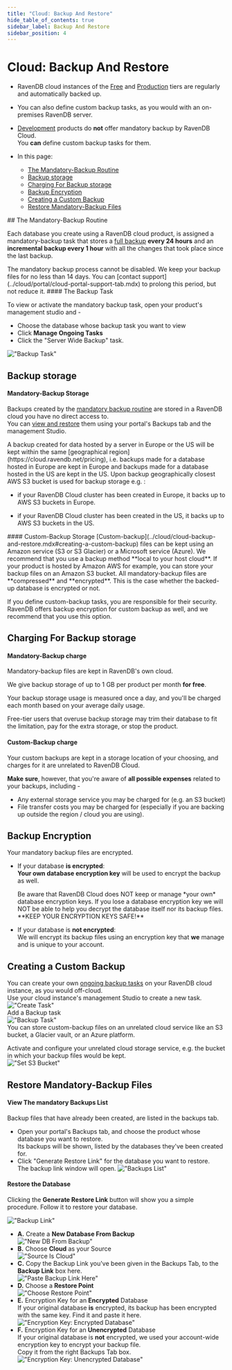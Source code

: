 ```yaml
---
title: "Cloud: Backup And Restore"
hide_table_of_contents: true
sidebar_label: Backup And Restore
sidebar_position: 4
---
```



# Cloud: Backup And Restore
<Admonition type="note" title="Note">

* RavenDB cloud instances of the [Free](../cloud/cloud-instances.mdx#a-free-cloud-node) and 
  [Production](../cloud/cloud-instances.mdx#a-production-cloud-cluster) tiers are regularly and automatically backed up.  

* You can also define custom backup tasks, as you would with an on-premises RavenDB server.  

* [Development](../cloud/cloud-instances.mdx#a-development-cloud-server) products do **not** offer mandatory backup by RavenDB Cloud.  
  You **can** define custom backup tasks for them.  

* In this page:  
  * [The Mandatory-Backup Routine](../cloud/cloud-backup-and-restore.mdx#the-mandatory-backup-routine)  
  * [Backup storage](../cloud/cloud-backup-and-restore.mdx#backup-storage)  
  * [Charging For Backup storage](../cloud/cloud-backup-and-restore.mdx#charging-for-backup-storage)  
  * [Backup Encryption](../cloud/cloud-backup-and-restore.mdx#backup-encryption)  
  * [Creating a Custom Backup](../cloud/cloud-backup-and-restore.mdx#creating-a-custom-backup)  
  * [Restore Mandatory-Backup Files](../cloud/cloud-backup-and-restore.mdx#restore-mandatory-backup-files)  
</Admonition>
## The Mandatory-Backup Routine

Each database you create using a RavenDB cloud product, is assigned a mandatory-backup task that 
stores a [full backup](../7.1/server/ongoing-tasks/backup-overview#backup-scope-full-or-incremental) 
**every 24 hours** and an **incremental backup every 1 hour** with all the changes that took 
place since the last backup.  

<Admonition type="info" title="Info">
The mandatory backup process cannot be disabled.  
</Admonition>

<Admonition type="info" title="Info">
We keep your backup files for no less than 14 days.  
You can [contact support](../cloud/portal/cloud-portal-support-tab.mdx) to prolong this period, but not reduce it.  
</Admonition>
#### The Backup Task

To view or activate the mandatory backup task, open your product's management studio and -  

* Choose the database whose backup task you want to view  
* Click **Manage Ongoing Tasks**  
* Click the "Server Wide Backup" task.  

!["Backup Task"](./assets/backup-and-restore-001-backup-task.png)  


## Backup storage

#### Mandatory-Backup Storage
Backups created by the [mandatory backup routine](../cloud/cloud-backup-and-restore.mdx#the-mandatory-backup-routine) are stored in a RavenDB 
cloud you have no direct access to.  
You can [view and restore](../cloud/cloud-backup-and-restore.mdx#restore-mandatory-backup-files) them using your portal's Backups tab and the 
management Studio.  

<Admonition type="note" title="Note">
A backup created for data hosted by a server in Europe or the US 
will be kept within the same [geographical region](https://cloud.ravendb.net/pricing), 
i.e. backups made for a database hosted in Europe are kept in Europe 
and backups made for a database hosted in the US are kept in the US.  
</Admonition>

<Admonition type="note" title="Backup location - GDPR/DPA consideration" id="backup-location-gdpr-dpa-consideration" href="#backup-location-gdpr-dpa-consideration">
Upon backup geographically closest AWS S3 bucket is used for backup storage e.g. :

- if your RavenDB Cloud cluster has been created in Europe, it backs up to AWS S3 buckets in Europe.

- if your RavenDB Cloud cluster has been created in the US, it backs up to AWS S3 buckets in the US.
</Admonition>
#### Custom-Backup Storage
[Custom-backup](../cloud/cloud-backup-and-restore.mdx#creating-a-custom-backup) files can be kept using an Amazon service 
(S3 or S3 Glacier) or a Microsoft service (Azure).  
We recommend that you use a backup method **local to your host cloud**. If your product is hosted by Amazon AWS for example, 
you can store your backup files on an Amazon S3 bucket.  
<Admonition type="info" title="Info">
All mandatory-backup files are **compressed** and **encrypted**. This is the case whether the backed-up database is encrypted or not.  

If you define custom-backup tasks, you are responsible for their security. RavenDB offers backup encryption for custom backup as well, 
and we recommend that you use this option.  

</Admonition>



## Charging For Backup storage

#### Mandatory-Backup charge
Mandatory-backup files are kept in RavenDB's own cloud.  

We give backup storage of up to 1 GB per product per month **for free**. 

Your backup storage usage is measured once a day, and you'll be charged each month based on your average daily usage.  

Free-tier users that overuse backup storage may trim their database to fit the limitation, pay for the extra storage, 
or stop the product.  
#### Custom-Backup charge
Your custom backups are kept in a storage location of your choosing, and charges for it are unrelated to RavenDB Cloud.  

**Make sure**, however, that you're aware of **all possible expenses** related to your backups, including -  

* Any external storage service you may be charged for (e.g. an S3 bucket)  
* File transfer costs you may be charged for (especially if you are backing up outside the region / cloud you are using).  




## Backup Encryption

Your mandatory backup files are encrypted.

* If your database **is encrypted**:  
  **Your own database encryption key** will be used to encrypt the backup as well.  
  
    <Admonition type="warning" title="Warning">
    Be aware that RavenDB Cloud does NOT keep or manage *your own* database encryption keys.  
    If you lose a database encryption key we will NOT be able to help you decrypt the database itself nor its backup files.  
    **KEEP YOUR ENCRYPTION KEYS SAFE!**  
    </Admonition>

* If your database is **not encrypted**:  
  We will encrypt its backup files using an encryption key that **we** manage and is unique to your account.  



## Creating a Custom Backup

You can create your own [ongoing backup tasks](https://ravendb.net/docs/article-page/4.2/Csharp/studio/database/tasks/ongoing-tasks/backup-task) 
on your RavenDB cloud instance, as you would off-cloud.  
Use your cloud instance's management Studio to create a new task.  
!["Create Task"](./assets/backup-001-add-backup-task.png)  
Add a Backup task  
!["Backup Task"](./assets/backup-002-add-backup-task.png)  
You can store custom-backup files on an unrelated cloud service like an S3 bucket, a Glacier vault, or an Azure platform.  

Activate and configure your unrelated cloud storage service, e.g. the bucket in which your backup files would be kept.  
!["Set S3 Bucket"](./assets/backup-003-set-s3-bucket.png)  



## Restore Mandatory-Backup Files

#### View The mandatory Backups List  
Backup files that have already been created, are listed in the backups tab.  

* Open your portal's Backups tab, and choose the product whose database you want to restore.  
  Its backups will be shown, listed by the databases they've been created for.  
* Click "Generate Restore Link" for the database you want to restore.  
  The backup link window will open.
  !["Backups List"](./assets/backup-and-restore-002-mandatory-backups-tab-list.png "Backups List")  
#### Restore the Database  
Clicking the **Generate Restore Link** button will show you a simple procedure. Follow it to restore your database.  

!["Backup Link"](./assets/backup-and-restore-003-backup-link-window.png)  

* **A.** Create a **New Database From Backup**  
  !["New DB From Backup"](./assets/backup-and-restore-004-new-database-from-backup.png)  
* **B.** Choose **Cloud** as your Source  
  !["Source Is Cloud"](./assets/backup-and-restore-005-source-is-cloud.png)  
* **C.** Copy the Backup Link you've been given in the Backups Tab, to the **Backup Link** box here.  
  !["Paste Backup Link Here"](./assets/backup-and-restore-006-paste-backup-link.png)  
* **D.** Choose a **Restore Point**  
  !["Choose Restore Point"](./assets/backup-and-restore-007-restore-point.png)  
* **E.** Encryption Key for an **Encrypted** Database  
  If your original database **is** encrypted, its backup has been encrypted with the same key. Find it and paste it here.  
  !["Encryption Key: Encrypted Database"](./assets/backup-and-restore-008-encryption-key-1.png)  
* **F.**  Encryption Key for an **Unencrypted** Database  
  If your original database is **not** encrypted, we used your account-wide encryption key to encrypt your backup file.  
  Copy it from the right Backups Tab box.  
  !["Encryption Key: Unencrypted Database"](./assets/backup-and-restore-009-encryption-key-2.png)  




